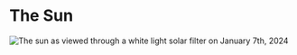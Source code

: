 
# The Sun

<Image
  src="/astrophotos/Sun/2024-01-07/Sun%20-%20Final.jpg"
  alt="The sun as viewed through a white light solar filter on January 7th, 2024"
  fill={true}
  className="object-cover w-[5px]"
  parentClassName="aspect-square"
/>

